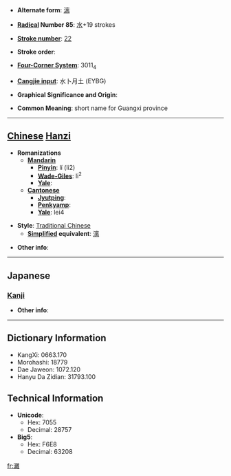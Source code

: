 * '''Alternate form''': [[漓]]

* '''[[Wiktionary:Chinese radical index| Radical]] Number 85''': [[Wiktionary:Chinese radical index 水|水]]+19 strokes

* '''[[Wiktionary:Chinese total strokes index|Stroke number]]''': [[Wiktionary:Chinese total strokes index 22|22]]

* '''Stroke order''': 

* '''[[Wiktionary:Chinese four corner index|Four-Corner System]]''': 3011<sub>4</sub>

* '''[[Wiktionary:Chinese Cangjie index|Cangjie input]]''': 水卜月土 (EYBG)

* '''Graphical Significance and Origin''': 

* '''Common Meaning''': short name for Guangxi province

----

== [[Chinese]] [[Hanzi]] ==

* '''Romanizations'''
** '''[[Mandarin]]'''
*** '''[[Pinyin]]''': lí (li2)
*** '''[[Wade-Giles]]''': li<sup>2</sup>
*** '''[[Yale]]''': 
** '''[[Cantonese]]'''
*** '''[[Jyutping]]''':
*** '''[[Penkyamp]]''': 
*** '''[[Yale]]''': lei4

* '''Style''': [[Traditional Chinese]] 
** '''[[Simplified Chinese|Simplified]] equivalent''': [[漓]]

* '''Other info''': 

----

==Japanese==
===[[Kanji]]===
{{kanji|on readings=[[り]] (ri)
|kun readings=[[しみこむ]] (shimikomu)
}}

* '''Other info''':  

----

== Dictionary Information ==

* KangXi: 0663.170
* Morohashi: 18779
* Dae Jaweon: 1072.120
* Hanyu Da Zidian: 31793.100

== Technical Information ==

* '''Unicode''':
** Hex: 7055
** Decimal: 28757
* '''Big5''':
** Hex: F6E8
** Decimal: 63208

[[fr:灕]]